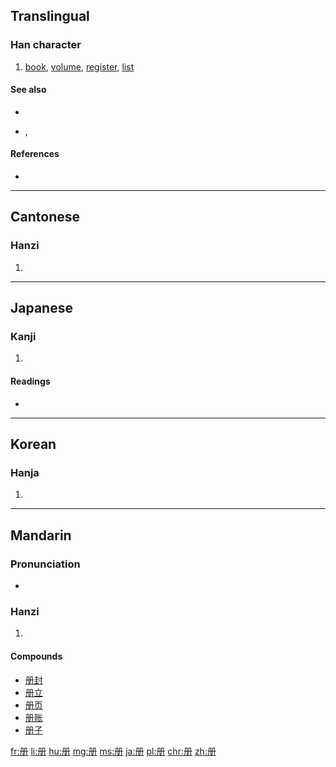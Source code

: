 {{also|冊}}
==Translingual==

===Han character===
{{Han char|rn=13|rad=冂|as=03|sn=5|four=|canj=月月一 (BBM)}}

# [[book]], [[volume]], [[register]], [[list]]

====See also====
* {{l|mul|sc=Hani|本}}
* {{l|mul|sc=Hant|書}}, {{l|mul|sc=Hans|书}}

====References====
* {{Han ref|kx=0129.051|dkj=01516|dj=0289.210|hdz=10099.080|uh=518C|ud=20876}}

----

==Cantonese==

===Hanzi===
{{yue-hanzi|jyut=|y=chaak3|tra=冊}}

# {{defn|lang=yue|sort=冂03}}

----

==Japanese==

===Kanji===
{{ja-kanji|grade=|rs=冂03}}

# {{defn|lang=ja|sort=冂03}}

====Readings====
* {{ja-readings|on=[[さつ]] (satsu), [[さく]] (saku)|kun=[[ふみ]] (fumi)}}

----

==Korean==

===Hanja===
{{ko-hanja|hangeul=책|rv=chaek|mr=ch'aek}}

# {{defn|lang=ko|sort=冂03}}

----

==Mandarin==

===Pronunciation===
* {{audio|Zh-cè.ogg|Audio|lang=cmn}}

===Hanzi===
{{cmn-hanzi|tra=冊|pin=[[cè]] ([[ce4]])|wg=ts'e<sup>4</sup>}}

# {{defn|lang=cmn|sort=冂03}}

====Compounds====
* [[册封]]
* [[册立]]
* [[册页]]
* [[册账]]
* [[册子]]

[[fr:册]]
[[li:册]]
[[hu:册]]
[[mg:册]]
[[ms:册]]
[[ja:册]]
[[pl:册]]
[[chr:册]]
[[zh:册]]